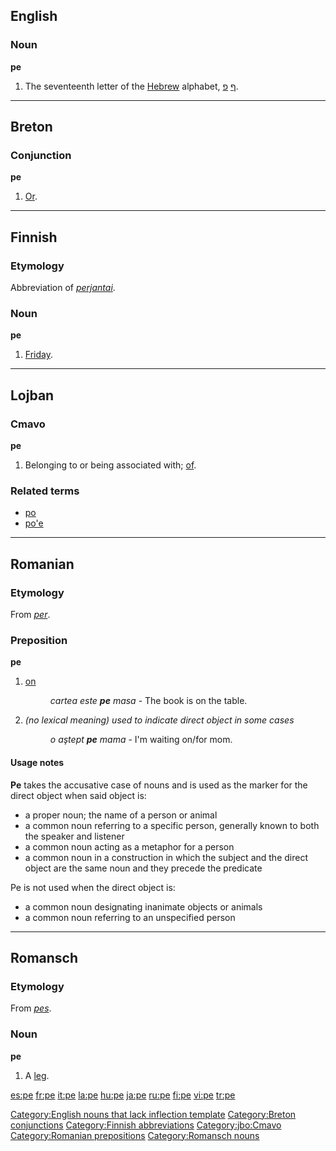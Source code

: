 ==English==

===Noun===
'''pe'''

# The seventeenth letter of the [[Hebrew]] alphabet, [[ף]] [[פ]].

[[Category:English nouns that lack inflection template]]

----

==Breton==

===Conjunction===
'''pe'''

# [[or|Or]].

[[Category:Breton conjunctions]]

----

==Finnish==

=== Etymology ===
Abbreviation of ''[[perjantai]]''.

===Noun===
'''pe'''

# [[Friday]].

[[Category:Finnish abbreviations]]

----

==Lojban==

===Cmavo===
'''pe'''

# Belonging to or being associated with; [[of]].

===Related terms===
* [[po#Lojban|po]]
* [[po'e#Lojban|po'e]]

[[Category:jbo:Cmavo]]

----

==Romanian==

===Etymology===
From {{L.|ro}} ''[[per]]''.

===Preposition===
'''pe'''

# [[on]]
#:''cartea este '''pe''' masa'' - The book is on the table.
# ''(no lexical meaning) used to indicate direct object in some cases''
#:''o aştept '''pe''' mama'' - I'm waiting on/for mom.

====Usage notes====
'''Pe''' takes the accusative case of nouns and is used as the marker for the direct object when said object is:
*a proper noun; the name of a person or animal
*a common noun referring to a specific person, generally known to both the speaker and listener
*a common noun acting as a metaphor for a person
*a common noun in a construction in which the subject and the direct object are the same noun and they precede the predicate

Pe is not used when the direct object is:
*a common noun designating inanimate objects or animals
*a common noun referring to an unspecified person
[[Category:Romanian prepositions]]

----

==Romansch==

===Etymology===
From {{L.|rm}} ''[[pes]]''.

===Noun===
'''pe'''

# A [[leg]].

[[Category:Romansch nouns]]

[[es:pe]]
[[fr:pe]]
[[it:pe]]
[[la:pe]]
[[hu:pe]]
[[ja:pe]]
[[ru:pe]]
[[fi:pe]]
[[vi:pe]]
[[tr:pe]]